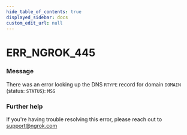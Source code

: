 ```yaml
---
hide_table_of_contents: true
displayed_sidebar: docs
custom_edit_url: null
---
```



# ERR_NGROK_445

### Message

There was an error looking up the DNS `RTYPE` record for domain `DOMAIN` (status: `STATUS`): `MSG`

### Further help

If you're having trouble resolving this error, please reach out to [support@ngrok.com](mailto:support@ngrok.com?subject=Help%20with%20ERR_NGROK_445)

<ErrorDetails error="err_ngrok_445" />
